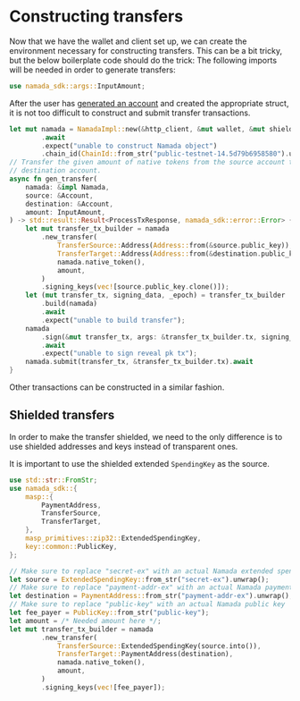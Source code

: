 # Constructing transfers

Now that we have the wallet and client set up, we can create the environment necessary for constructing transfers.
This can be a bit tricky, but the below boilerplate code should do the trick:
The following imports will be needed in order to generate transfers:

```rust
use namada_sdk::args::InputAmount;
```

After the user has [generated an account](./generating-accounts.mdx) and created the appropriate struct, it is not too difficult to construct and submit transfer transactions.

```rust
let mut namada = NamadaImpl::new(&http_client, &mut wallet, &mut shielded_ctx, &NullIo)
        .await
        .expect("unable to construct Namada object")
        .chain_id(ChainId::from_str("public-testnet-14.5d79b6958580").unwrap());
// Transfer the given amount of native tokens from the source account to the
// destination account.
async fn gen_transfer(
    namada: &impl Namada,
    source: &Account,
    destination: &Account,
    amount: InputAmount,
) -> std::result::Result<ProcessTxResponse, namada_sdk::error::Error> {
    let mut transfer_tx_builder = namada
        .new_transfer(
            TransferSource::Address(Address::from(&source.public_key)),
            TransferTarget::Address(Address::from(&destination.public_key)),
            namada.native_token(),
            amount,
        )
        .signing_keys(vec![source.public_key.clone()]);
    let (mut transfer_tx, signing_data, _epoch) = transfer_tx_builder
        .build(namada)
        .await
        .expect("unable to build transfer");
    namada
        .sign(&mut transfer_tx, args: &transfer_tx_builder.tx, signing_data, with: default_sign, user_data: ())
        .await
        .expect("unable to sign reveal pk tx");
    namada.submit(transfer_tx, &transfer_tx_builder.tx).await
}
```

Other transactions can be constructed in a similar fashion.

## Shielded transfers

In order to make the transfer shielded, we need to the only difference is to use shielded addresses and keys instead of transparent ones.

It is important to use the shielded extended `SpendingKey` as the source.

```rust
use std::str::FromStr;
use namada_sdk::{
    masp::{
        PaymentAddress,
        TransferSource,
        TransferTarget,
    },
    masp_primitives::zip32::ExtendedSpendingKey,
    key::common::PublicKey,
};

// Make sure to replace "secret-ex" with an actual Namada extended spending key
let source = ExtendedSpendingKey::from_str("secret-ex").unwrap();
// Make sure to replace "payment-addr-ex" with an actual Namada payment address
let destination = PaymentAddress::from_str("payment-addr-ex").unwrap();
// Make sure to replace "public-key" with an actual Namada public key
let fee_payer = PublicKey::from_str("public-key");
let amount = /* Needed amount here */;
let mut transfer_tx_builder = namada
        .new_transfer(
            TransferSource::ExtendedSpendingKey(source.into()),
            TransferTarget::PaymentAddress(destination),
            namada.native_token(),
            amount,
        )
        .signing_keys(vec![fee_payer]);
```